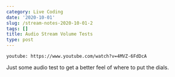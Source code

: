 ```yaml
---
category: Live Coding
date: '2020-10-01'
slug: /stream-notes-2020-10-01-2
tags: []
title: Audio Stream Volume Tests
type: post
---
```



`youtube: https://www.youtube.com/watch?v=4MVZ-6FdDcA`

Just some audio test to get a better feel of where to put the dials.